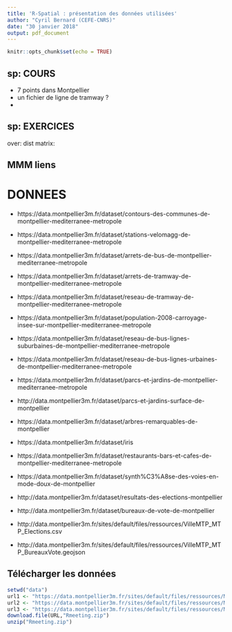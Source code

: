 ```yaml
---
title: 'R-Spatial : présentation des données utilisées'
author: "Cyril Bernard (CEFE-CNRS)"
date: "30 janvier 2018"
output: pdf_document
---
```


```r
knitr::opts_chunk$set(echo = TRUE)
```

## sp: COURS
- 7 points dans Montpellier
- un fichier de ligne de tramway ?
- 

## sp: EXERCICES

over:
dist matrix:

## MMM liens


# DONNEES

- https://data.montpellier3m.fr/dataset/contours-des-communes-de-montpellier-mediterranee-metropole
- https://data.montpellier3m.fr/dataset/stations-velomagg-de-montpellier-mediterranee-metropole
- https://data.montpellier3m.fr/dataset/arrets-de-bus-de-montpellier-mediterranee-metropole
- https://data.montpellier3m.fr/dataset/arrets-de-tramway-de-montpellier-mediterranee-metropole
- https://data.montpellier3m.fr/dataset/reseau-de-tramway-de-montpellier-mediterranee-metropole
- https://data.montpellier3m.fr/dataset/population-2008-carroyage-insee-sur-montpellier-mediterranee-metropole
- https://data.montpellier3m.fr/dataset/reseau-de-bus-lignes-suburbaines-de-montpellier-mediterranee-metropole
- https://data.montpellier3m.fr/dataset/reseau-de-bus-lignes-urbaines-de-montpellier-mediterranee-metropole
- https://data.montpellier3m.fr/dataset/parcs-et-jardins-de-montpellier-mediterranee-metropole
- http://data.montpellier3m.fr/dataset/parcs-et-jardins-surface-de-montpellier
- https://data.montpellier3m.fr/dataset/arbres-remarquables-de-montpellier
- https://data.montpellier3m.fr/dataset/iris
- https://data.montpellier3m.fr/dataset/restaurants-bars-et-cafes-de-montpellier-mediterranee-metropole
- https://data.montpellier3m.fr/dataset/synth%C3%A8se-des-voies-en-mode-doux-de-montpellier
- http://data.montpellier3m.fr/dataset/resultats-des-elections-montpellier
- http://data.montpellier3m.fr/dataset/bureaux-de-vote-de-montpellier

- http://data.montpellier3m.fr/sites/default/files/ressources/VilleMTP_MTP_Elections.csv
- http://data.montpellier3m.fr/sites/default/files/ressources/VilleMTP_MTP_BureauxVote.geojson

## Télécharger les données

```r
setwd("data")
url1 <- "https://data.montpellier3m.fr/sites/default/files/ressources/MMM_MMM_Limites.zip"
url2 <- "https://data.montpellier3m.fr/sites/default/files/ressources/MMM_MMM_ArretsBusUrb.zip"
url3 <- "https://data.montpellier3m.fr/sites/default/files/ressources/MMM_MMM_ArretsTram.zip"
download.file(URL,"Rmeeting.zip")
unzip("Rmeeting.zip")
```

